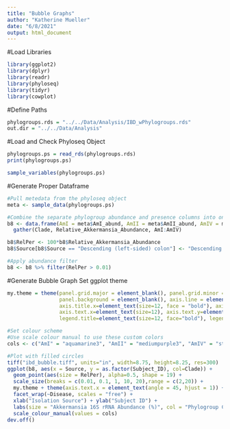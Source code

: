 ```yaml
---
title: "Bubble Graphs"
author: "Katherine Mueller"
date: "6/8/2021"
output: html_document
---
```


#Load Libraries
```r
library(ggplot2)
library(dplyr)
library(readr)
library(phyloseq)
library(tidyr)
library(cowplot)
```

#Define Paths
```r
phylogroups.rds = "../../Data/Analysis/IBD_wPhylogroups.rds"
out.dir = "../../Data/Analysis"
```

#Load and Check Phyloseq Object
```r
phylogroups.ps = read_rds(phylogroups.rds)
print(phylogroups.ps)
```

```r
sample_variables(phylogroups.ps)
```

#Generate Proper Dataframe
```r
#Pull metedata from the phyloseq object
meta <- sample_data(phylogroups.ps)

#Combine the separate phylogroup abundance and presence columns into one each
b8 <- data.frame(AmI = meta$AmI_abund, AmII = meta$AmII_abund, AmIV = meta$AmIV_abund, Subject_ID = meta$host_subject_id, Disease = meta$Host_disease, Source = meta$Isolation_source) %>%
  gather(Clade, Relative_Akkermansia_Abundance, AmI:AmIV)

b8$RelPer <- 100*b8$Relative_Akkermansia_Abundance
b8$Source[b8$Source == "Descending (left-sided) colon"] <- "Descending colon"

#Apply abundance filter
b8 <- b8 %>% filter(RelPer > 0.01)
```

#Generate Bubble Graph
Set ggplot theme
```r
my.theme = theme(panel.grid.major = element_blank(), panel.grid.minor = element_blank(),
                 panel.background = element_blank(), axis.line = element_line(colour = "black"), plot.title=element_text(size=25), 
                 axis.title.x=element_text(size=12, face = "bold"), axis.title.y=element_text(size=12, face = "bold"), legend.text=element_text(size=12),
                 axis.text.x=element_text(size=12), axis.text.y=element_text(size=12), 
                 legend.title=element_text(size=12, face="bold"), legend.key=element_blank())

#Set colour scheme
#Use scale colour manual to use these custom colors
cols <- c("AmI" = "aquamarine3", "AmII" = "mediumpurple3", "AmIV" = "steelblue2", "Unknown" = "grey25")
```

```r
#Plot with filled circles
tiff("ibd_bubble.tiff", units="in", width=8.75, height=8.25, res=300)
ggplot(b8, aes(x = Source, y = as.factor(Subject_ID), col=Clade)) +
  geom_point(aes(size = RelPer), alpha=0.5, shape = 19) +
  scale_size(breaks = c(0.01, 0.1, 1, 10, 20),range = c(2,20)) +
  my.theme + theme(axis.text.x = element_text(angle = 45, hjust = 1)) +
  facet_wrap(~Disease, scales = "free") +
  xlab("Isolation Source") + ylab("Subject ID") +
  labs(size = "Akkermansia 16S rRNA Abundance (%)", col = "Phylogroup Compositon") +
  scale_colour_manual(values = cols)
dev.off()
```